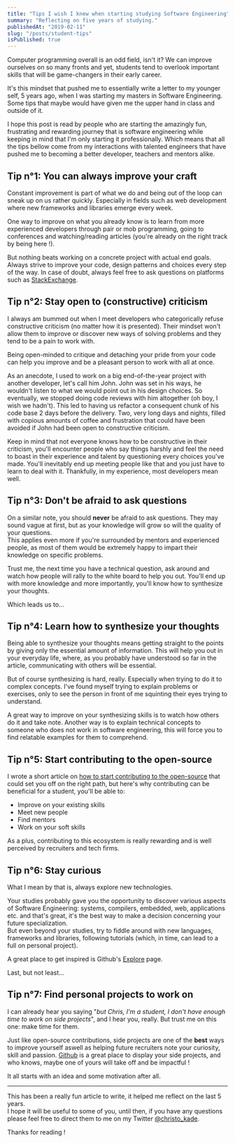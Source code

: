 ```yaml
---
title: "Tips I wish I knew when starting studying Software Engineering"
summary: "Reflecting on five years of studying."
publishedAt: "2019-02-11"
slug: "/posts/student-tips"
isPublished: true
---
```


Computer programming overall is an odd field, isn't it? We can improve ourselves on so many fronts and yet, students tend to overlook important skills that will be game-changers in their early career.

It's this mindset that pushed me to essentially write a letter to my younger self, 5 years ago, when I was starting my masters in Software Engineering. Some tips that maybe would have given me the upper hand in class and outside of it.

I hope this post is read by people who are starting the amazingly fun, frustrating and rewarding journey that is software engineering while keeping in mind that I'm only starting it professionally. Which means that all the tips bellow come from my interactions with talented engineers that have pushed me to becoming a better developer, teachers and mentors alike.

## Tip n°1: You can always improve your craft

Constant improvement is part of what we do and being out of the loop can sneak up on us rather quickly. Especially in fields such as web development where new frameworks and libraries emerge every week.

One way to improve on what you already know is to learn from more experienced developers through pair or mob programming, going to conferences and watching/reading articles (you're already on the right track by being here !).

But nothing beats working on a concrete project with actual end goals.
Always strive to improve your code, design patterns and choices every step of the way. In case of doubt, always feel free to ask questions on platforms such as [StackExchange](https://stackexchange.com/).

## Tip n°2: Stay open to (constructive) criticism

I always am bummed out when I meet developers who categorically refuse constructive criticism (no matter how it is presented). Their mindset won't allow them to improve or discover new ways of solving problems and they tend to be a pain to work with.

Being open-minded to critique and detaching your pride from your code can help you improve and be a pleasant person to work with all at once.

As an anecdote, I used to work on a big end-of-the-year project with another developer, let's call him John. John was set in his ways, he wouldn't listen to what we would point out in his design choices. So eventually, we stopped doing code reviews with him altogether (oh boy, I wish we hadn't). This led to having us refactor a consequent chunk of his code base 2 days before the delivery. Two, very long days and nights, filled with copious amounts of coffee and frustration that could have been avoided if John had been open to constructive criticism.

Keep in mind that not everyone knows how to be constructive in their criticism, you'll encounter people who say things harshly and feel the need to boast in their experience and talent by questioning every choices you've made. You'll inevitably end up meeting people like that and you just have to learn to deal with it. Thankfully, in my experience, most developers mean well.

## Tip n°3: Don't be afraid to ask questions

On a similar note, you should **never** be afraid to ask questions. They may sound vague at first, but as your knowledge will grow so will the quality of your questions.  
This applies even more if you're surrounded by mentors and experienced people, as most of them would be extremely happy to impart their knowledge on specific problems.

Trust me, the next time you have a technical question, ask around and watch how people will rally to the white board to help you out. You'll end up with more knowledge and more importantly, you'll know how to synthesize your thoughts.

Which leads us to...

## Tip n°4: Learn how to synthesize your thoughts

Being able to synthesize your thoughts means getting straight to the points by giving only the essential amount of information. This will help you out in your everyday life, where, as you probably have understood so far in the article, communicating with others will be essential.

But of course synthesizing is hard, really. Especially when trying to do it to complex concepts. I've found myself trying to explain problems or exercises, only to see the person in front of me squinting their eyes trying to understand.

A great way to improve on your synthesizing skills is to watch how others do it and take note. Another way is to explain technical concepts to someone who does not work in software engineering, this will force you to find relatable examples for them to comprehend.

## Tip n°5: Start contributing to the open-source

I wrote a short article on [how to start contributing to the open-source](https://christopherkade.com/open-source) that could set you off on the right path, but here's why contributing can be beneficial for a student, you'll be able to:

- Improve on your existing skills
- Meet new people
- Find mentors
- Work on your soft skills

As a plus, contributing to this ecosystem is really rewarding and is well perceived by recruiters and tech firms.

## Tip n°6: Stay curious

What I mean by that is, always explore new technologies.

Your studies probably gave you the opportunity to discover various aspects of Software Engineering: systems, compilers, embedded, web, applications etc. and that's great, it's the best way to make a decision concerning your future specialization.  
But even beyond your studies, try to fiddle around with new languages, frameworks and libraries, following tutorials (which, in time, can lead to a full on personal project).

A great place to get inspired is Github's [Explore](https://github.com/explore) page.

Last, but not least...

## Tip n°7: Find personal projects to work on

I can already hear you saying "_but Chris, I'm a student, I don't have enough time to work on side projects_", and I hear you, really. But trust me on this one: make time for them.

Just like open-source contributions, side projects are one of the **best** ways to improve yourself aswell as helping future recruiters note your curiosity, skill and passion. [Github](https://github.com/christopherkade) is a great place to display your side projects, and who knows, maybe one of yours will take off and be impactful !

It all starts with an idea and some motivation after all.

---

This has been a really fun article to write, it helped me reflect on the last 5 years.  
I hope it will be useful to some of you, until then, if you have any questions please feel free to direct them to me on my Twitter [@christo_kade](https://twitter.com/christo_kade).

Thanks for reading !
